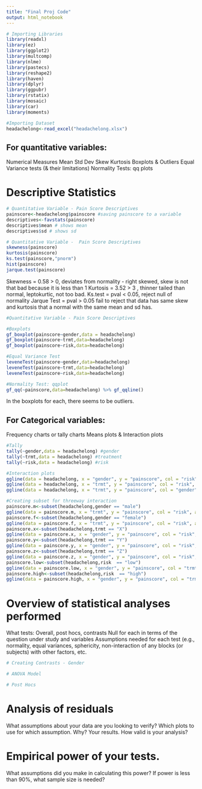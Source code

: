 ```yaml
---
title: "Final Proj Code"
output: html_notebook
---
```


```r
# Importing Libraries 
library(readxl)
library(ez)
library(ggplot2)
library(multcomp)
library(nlme)
library(pastecs)
library(reshape2)
library(haven)
library(dplyr)
library(ggpubr)
library(rstatix)
library(mosaic)
library(car)
library(moments)

```

```r
#Importing Dataset 
headachelong<-read_excel("headachelong.xlsx")
```

## For quantitative variables:
  Numerical Measures
  Mean
  Std Dev
  Skew
  Kurtosis
  Boxplots & Outliers
  Equal Variance tests (& their limitations)
  Normality Tests: qq plots
  
# Descriptive Statistics 
```r
# Quantitative Variable - Pain Score Descriptives 
painscore<-headachelong$painscore #saving painscore to a variable 
descriptives<-favstats(painscore)
descriptives$mean # shows mean 
descriptives$sd # shows sd
```

```r
# Quantitative Variable -  Pain Score Descriptives 
skewness(painscore)
kurtosis(painscore)
ks.test(painscore,"pnorm")
hist(painscore)
jarque.test(painscore)
```
Skewness = 0.58 > 0, deviates from normality - right skewed, skew is not that bad because it is less than 1 
Kurtosis = 3.52 > 3 , thinner tailed than normal, leptokurtic, not too bad. 
Ks.test = pval < 0.05, reject null of normality 
Jarque Test = pval > 0.05 fail to reject that data has same skew and kurtosis that a normal with the same mean and sd has. 

```r
#Quantitative Variable - Pain Score Descriptives 

#Boxplots 
gf_boxplot(painscore~gender,data = headachelong) 
gf_boxplot(painscore~trmt,data=headachelong)
gf_boxplot(painscore~risk,data=headachelong)

#Equal Variance Test 
leveneTest(painscore~gender,data=headachelong)
leveneTest(painscore~trmt,data=headachelong)
leveneTest(painscore~risk,data=headachelong)

#Normality Test: qqplot 
gf_qq(~painscore,data=headachelong) %>% gf_qqline()
```
In the boxplots for each, there seems to be outliers. 


## For Categorical variables:
  Frequency charts or tally charts
  Means plots & Interaction plots
```r
#Tally 
tally(~gender,data = headachelong) #gender
tally(~trmt,data = headachelong) #treatment
tally(~risk,data = headachelong) #risk 

#Interaction plots 
ggline(data = headachelong, x = "gender", y = "painscore", col = "risk", add = c("mean_se"))
ggline(data = headachelong, x = "trmt", y = "painscore", col = "risk", add = c("mean_se"))
ggline(data = headachelong, x = "trmt", y = "painscore", col = "gender", add = c("mean_se"))

#Creating subset for threeway interaction
painscore.m<-subset(headachelong,gender == "male")
ggline(data = painscore.m, x = "trmt", y = "painscore", col = "risk", add = c("mean_se"),main = "Male")
painscore.f<-subset(headachelong,gender == "female")
ggline(data = painscore.f, x = "trmt", y = "painscore", col = "risk", add = c("mean_se"),main = "Female")
painscore.x<-subset(headachelong,trmt == "X")
ggline(data = painscore.x, x = "gender", y = "painscore", col = "risk", add = c("mean_se"), main = "Treatment X")
painscore.y<-subset(headachelong,trmt == "Y")
ggline(data = painscore.y, x = "gender", y = "painscore", col = "risk", add = c("mean_se"), main = "Treatment Y")
painscore.z<-subset(headachelong,trmt == "Z")
ggline(data = painscore.z, x = "gender", y = "painscore", col = "risk", add = c("mean_se"), main = "Treatment Z")
painscore.low<-subset(headachelong,risk  == "low")
ggline(data = painscore.low, x = "gender", y = "painscore", col = "trmt", add = c("mean_se"), main = "Low Risk")
painscore.high<-subset(headachelong,risk  == "high")
ggline(data = painscore.high, x = "gender", y = "painscore", col = "trmt", add = c("mean_se"), main = "High Risk")
```
  
# Overview of statistical analyses performed
  What tests: Overall, post hocs, contrasts
  Null for each in terms of the question under study and variables
  Assumptions needed for each test (e.g., normality, equal variances, sphericity, non-interaction of     any blocks (or subjects) with other factors, etc.
  
```r
# Creating Contrasts - Gender 
```

```r
# ANOVA Model 
```

```r
# Post Hocs 
```

# Analysis of residuals
What assumptions about your data are you looking to verify?
Which plots to use for which assumption. Why?
Your results.
How valid is your analysis?

# Empirical power of your tests. 
  What assumptions did you make in calculating this power?
  If power is less than 90%, what sample size is needed?

